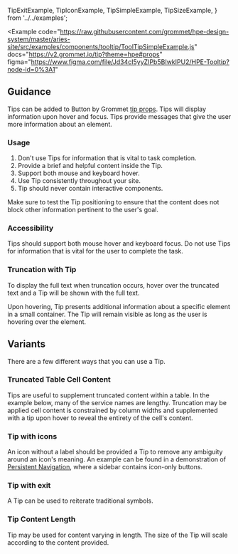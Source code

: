   TipExitExample,
  TipIconExample,
  TipSimpleExample,
  TipSizeExample,
} from '../../examples';

<Example
  code="https://raw.githubusercontent.com/grommet/hpe-design-system/master/aries-site/src/examples/components/tooltip/ToolTipSimpleExample.js"
  docs="https://v2.grommet.io/tip?theme=hpe#props"
  figma="https://www.figma.com/file/Jd34cI5yyZIPb5BIwkIPU2/HPE-Tooltip?node-id=0%3A1"
>
  <ToolTipSimpleExample />
</Example>

## Guidance

Tips can be added to Button by Grommet [tip props](https://v2.grommet.io/button#tip).
Tips will display information upon hover and focus.
Tips provide messages that give the user more information about an element.

### Usage

1. Don't use Tips for information that is vital to task completion.
2. Provide a brief and helpful content inside the Tip.
3. Support both mouse and keyboard hover.
4. Use Tip consistently throughout your site.
5. Tip should never contain interactive components.

Make sure to test the Tip positioning to ensure that the content does not block other information pertinent to the user's goal.

### Accessibility

Tips should support both mouse hover and keyboard focus.
Do not use Tips for information that is vital for the user to complete the task.

### Truncation with Tip

To display the full text when truncation occurs, hover over the truncated text and a Tip will be shown with the full text.

Upon hovering, Tip presents additional information about a specific element in a small container. The Tip will remain visible as long as the user is hovering over the element.

## Variants

There are a few different ways that you can use a Tip.

### Truncated Table Cell Content

Tips are useful to supplement truncated content within a table. In the example 
below, many of the service names are lengthy. Truncation may be applied cell content 
is constrained by column widths and supplemented with a tip upon hover to reveal the 
entirety of the cell's content.

<ExampleImagePreview
  label="See truncation example in Table"
  href="/components/table#selecting-multiple-records-and-batch-actions"
  src="/table-manage-orders-example.png"
  alt="Image depicting an example HPE Design System table implementation."
/>

### Tip with icons

An icon without a label should be provided a Tip to remove any ambiguity around an icon's meaning. An example can be found in a demonstration of [Persistent Navigation](/templates/persistent-navigation#minimal-sidebar), where a sidebar contains icon-only buttons.

<Example code="https://raw.githubusercontent.com/grommet/hpe-design-system/master/aries-site/src/examples/components/tooltip/ToolTipIconExample.js">
  <ToolTipIconExample />
</Example>

### Tip with exit

A Tip can be used to reiterate traditional symbols.

<Example code="https://raw.githubusercontent.com/grommet/hpe-design-system/master/aries-site/src/examples/components/tooltip/ToolTipExitExample.js">
  <ToolTipExitExample />
</Example>

### Tip Content Length

Tip may be used for content varying in length. The size of the Tip will scale according to the content provided.

<Example code="https://raw.githubusercontent.com/grommet/hpe-design-system/master/aries-site/src/examples/components/tooltip/ToolTipSizeExample.js">
  <ToolTipSizeExample />
</Example>
